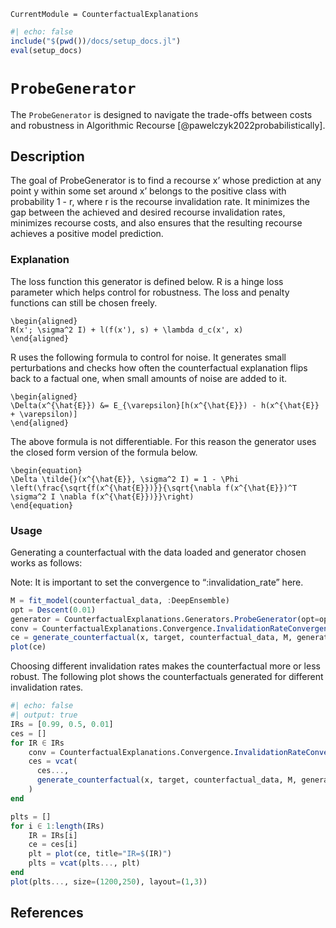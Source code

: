 ``` @meta›
CurrentModule = CounterfactualExplanations 
```

```julia
#| echo: false
include("$(pwd())/docs/setup_docs.jl")
eval(setup_docs)
```

# `ProbeGenerator`

The `ProbeGenerator` is designed to navigate the trade-offs between costs and robustness in Algorithmic Recourse [@pawelczyk2022probabilistically].

## Description

The goal of ProbeGenerator is to find a recourse x' whose prediction at any point y within some set around x' belongs to the positive class with probability 1 - r, where r is the recourse invalidation rate. It minimizes the gap between the achieved and desired recourse invalidation rates, minimizes recourse costs, and also ensures that the resulting recourse achieves a positive model prediction.

### Explanation

The loss function this generator is defined below. R is a hinge loss parameter which helps control for robustness. The loss and penalty functions can still be chosen freely.

``` math
\begin{aligned}
R(x'; \sigma^2 I) + l(f(x'), s) + \lambda d_c(x', x)
\end{aligned}
```

R uses the following formula to control for noise. It generates small perturbations and checks how often the counterfactual explanation flips back to a factual one, when small amounts of noise are added to it.

``` math
\begin{aligned}
\Delta(x^{\hat{E}}) &= E_{\varepsilon}[h(x^{\hat{E}}) - h(x^{\hat{E}} + \varepsilon)]
\end{aligned}
```

The above formula is not differentiable. For this reason the generator uses the closed form version of the formula below.

``` math
\begin{equation}
\Delta \tilde{}(x^{\hat{E}}, \sigma^2 I) = 1 - \Phi \left(\frac{\sqrt{f(x^{\hat{E}})}}{\sqrt{\nabla f(x^{\hat{E}})^T \sigma^2 I \nabla f(x^{\hat{E}})}}\right) 
\end{equation}
```

### Usage

Generating a counterfactual with the data loaded and generator chosen works as follows:

Note: It is important to set the convergence to ":invalidation_rate" here.

```julia
M = fit_model(counterfactual_data, :DeepEnsemble)
opt = Descent(0.01)
generator = CounterfactualExplanations.Generators.ProbeGenerator(opt=opt)
conv = CounterfactualExplanations.Convergence.InvalidationRateConvergence(;invalidation_rate=0.5)
ce = generate_counterfactual(x, target, counterfactual_data, M, generator, convergence=conv)
plot(ce)
```

Choosing different invalidation rates makes the counterfactual more or less robust. The following plot shows the counterfactuals generated for different invalidation rates.

```julia
#| echo: false
#| output: true
IRs = [0.99, 0.5, 0.01]
ces = []
for IR ∈ IRs
    conv = CounterfactualExplanations.Convergence.InvalidationRateConvergence(;invalidation_rate=IR)
    ces = vcat(
      ces...,
      generate_counterfactual(x, target, counterfactual_data, M, generator, convergence=conv)
    )
end

plts = []
for i ∈ 1:length(IRs)
    IR = IRs[i]  
    ce = ces[i]
    plt = plot(ce, title="IR=$(IR)")
    plts = vcat(plts..., plt)
end
plot(plts..., size=(1200,250), layout=(1,3))
```

## References